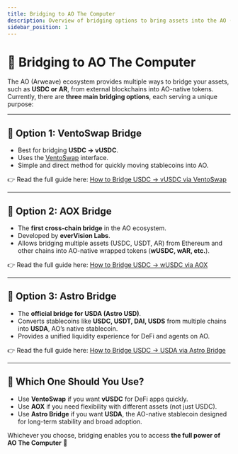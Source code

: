 ```yaml
---
title: Bridging to AO The Computer
description: Overview of bridging options to bring assets into the AO (Arweave) ecosystem
sidebar_position: 1
---
```


# 🌉 Bridging to AO The Computer

The AO (Arweave) ecosystem provides multiple ways to bridge your assets, such as **USDC or AR**, from external blockchains into AO-native tokens.  
Currently, there are **three main bridging options**, each serving a unique purpose:

---

## 🔗 Option 1: VentoSwap Bridge
- Best for bridging **USDC → vUSDC**.  
- Uses the [VentoSwap](https://ventoswap.com/?tab=bridge) interface.  
- Simple and direct method for quickly moving stablecoins into AO.  

👉 Read the full guide here: [How to Bridge USDC → vUSDC via VentoSwap](./vento.mdx)

---

## 🔗 Option 2: AOX Bridge
- The **first cross-chain bridge** in the AO ecosystem.  
- Developed by **everVision Labs**.  
- Allows bridging multiple assets (USDC, USDT, AR) from Ethereum and other chains into AO-native wrapped tokens (**wUSDC, wAR, etc.**).  

👉 Read the full guide here: [How to Bridge USDC → wUSDC via AOX](./aox.mdx)

---

## 🔗 Option 3: Astro Bridge
- The **official bridge for USDA (Astro USD)**.  
- Converts stablecoins like **USDC, USDT, DAI, USDS** from multiple chains into **USDA**, AO’s native stablecoin.  
- Provides a unified liquidity experience for DeFi and agents on AO.  

👉 Read the full guide here: [How to Bridge USDC → USDA via Astro Bridge](./astro.mdx)

---

## 🎯 Which One Should You Use?

- Use **VentoSwap** if you want **vUSDC** for DeFi apps quickly.  
- Use **AOX** if you need flexibility with different assets (not just USDC).  
- Use **Astro Bridge** if you want **USDA**, the AO-native stablecoin designed for long-term stability and broad adoption.  

Whichever you choose, bridging enables you to access **the full power of AO The Computer** 🚀
